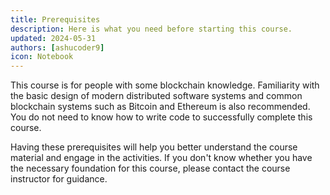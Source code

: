 ```yaml
---
title: Prerequisites
description: Here is what you need before starting this course.
updated: 2024-05-31
authors: [ashucoder9]
icon: Notebook
---
```


This course is for people with some blockchain knowledge. Familiarity with the basic design of modern distributed software systems and common blockchain systems such as Bitcoin and Ethereum is also recommended. You do not need to know how to write code to successfully complete this course.

Having these prerequisites will help you better understand the course material and engage in the activities. If you don't know whether you have the necessary foundation for this course, please contact the course instructor for guidance.
